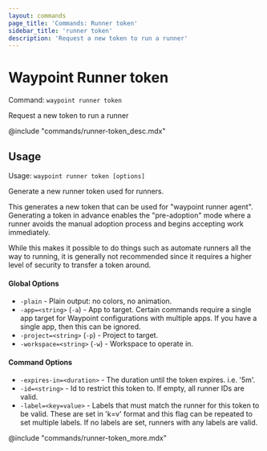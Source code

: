 ```yaml
---
layout: commands
page_title: 'Commands: Runner token'
sidebar_title: 'runner token'
description: 'Request a new token to run a runner'
---
```


# Waypoint Runner token

Command: `waypoint runner token`

Request a new token to run a runner

@include "commands/runner-token_desc.mdx"

## Usage

Usage: `waypoint runner token [options]`

Generate a new runner token used for runners.

This generates a new token that can be used for "waypoint runner agent".
Generating a token in advance enables the "pre-adoption" mode where a runner
avoids the manual adoption process and begins accepting work immediately.

While this makes it possible to do things such as automate runners all the
way to running, it is generally not recommended since it requires a higher
level of security to transfer a token around.

#### Global Options

- `-plain` - Plain output: no colors, no animation.
- `-app=<string>` (`-a`) - App to target. Certain commands require a single app target for Waypoint configurations with multiple apps. If you have a single app, then this can be ignored.
- `-project=<string>` (`-p`) - Project to target.
- `-workspace=<string>` (`-w`) - Workspace to operate in.

#### Command Options

- `-expires-in=<duration>` - The duration until the token expires. i.e. '5m'.
- `-id=<string>` - Id to restrict this token to. If empty, all runner IDs are valid.
- `-label=<key=value>` - Labels that must match the runner for this token to be valid. These are set in 'k=v' format and this flag can be repeated to set multiple labels. If no labels are set, runners with any labels are valid.

@include "commands/runner-token_more.mdx"
